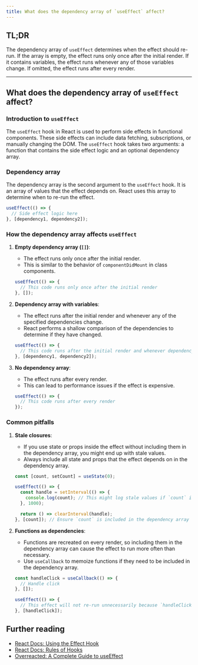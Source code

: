 ```yaml
---
title: What does the dependency array of `useEffect` affect?
---
```


## TL;DR

The dependency array of `useEffect` determines when the effect should re-run. If the array is empty, the effect runs only once after the initial render. If it contains variables, the effect runs whenever any of those variables change. If omitted, the effect runs after every render.

---

## What does the dependency array of `useEffect` affect?

### Introduction to `useEffect`

The `useEffect` hook in React is used to perform side effects in functional components. These side effects can include data fetching, subscriptions, or manually changing the DOM. The `useEffect` hook takes two arguments: a function that contains the side effect logic and an optional dependency array.

### Dependency array

The dependency array is the second argument to the `useEffect` hook. It is an array of values that the effect depends on. React uses this array to determine when to re-run the effect.

```javascript
useEffect(() => {
  // Side effect logic here
}, [dependency1, dependency2]);
```

### How the dependency array affects `useEffect`

1. **Empty dependency array (`[]`)**:
   - The effect runs only once after the initial render.
   - This is similar to the behavior of `componentDidMount` in class components.

   ```javascript
   useEffect(() => {
     // This code runs only once after the initial render
   }, []);
   ```

2. **Dependency array with variables**:
   - The effect runs after the initial render and whenever any of the specified dependencies change.
   - React performs a shallow comparison of the dependencies to determine if they have changed.

   ```javascript
   useEffect(() => {
     // This code runs after the initial render and whenever dependency1 or dependency2 changes
   }, [dependency1, dependency2]);
   ```

3. **No dependency array**:
   - The effect runs after every render.
   - This can lead to performance issues if the effect is expensive.

   ```javascript
   useEffect(() => {
     // This code runs after every render
   });
   ```

### Common pitfalls

1. **Stale closures**:
   - If you use state or props inside the effect without including them in the dependency array, you might end up with stale values.
   - Always include all state and props that the effect depends on in the dependency array.

   ```javascript
   const [count, setCount] = useState(0);

   useEffect(() => {
     const handle = setInterval(() => {
       console.log(count); // This might log stale values if `count` is not in the dependency array
     }, 1000);

     return () => clearInterval(handle);
   }, [count]); // Ensure `count` is included in the dependency array
   ```

2. **Functions as dependencies**:
   - Functions are recreated on every render, so including them in the dependency array can cause the effect to run more often than necessary.
   - Use `useCallback` to memoize functions if they need to be included in the dependency array.

   ```javascript
   const handleClick = useCallback(() => {
     // Handle click
   }, []);

   useEffect(() => {
     // This effect will not re-run unnecessarily because `handleClick` is memoized
   }, [handleClick]);
   ```

## Further reading

- [React Docs: Using the Effect Hook](https://reactjs.org/docs/hooks-effect.html)
- [React Docs: Rules of Hooks](https://reactjs.org/docs/hooks-rules.html)
- [Overreacted: A Complete Guide to useEffect](https://overreacted.io/a-complete-guide-to-useeffect/)

